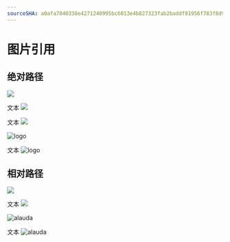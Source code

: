 ```yaml
---
sourceSHA: a0afa7040338e4271240995bc6013e4b827323fab2baddf81956f783f8d983ac
---
```


# 图片引用

## 绝对路径

![](/zh/logo.svg)

文本 ![](/logo.svg)

文本 ![](../../zh/assets/zh/logo.svg)

<img src="/logo.svg" alt="logo" />

文本 <img src="/logo.svg" alt="logo" />

## 相对路径

![](../assets/alauda.svg)

文本 ![](../assets/alauda.svg)

<img src="../assets/alauda.svg" alt="alauda" />

文本 <img src="../assets/alauda.svg" alt="alauda" />
